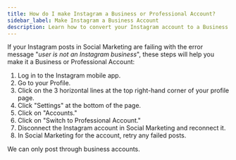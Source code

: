```yaml
---
title: How do I make Instagram a Business or Professional Account?
sidebar_label: Make Instagram a Business Account
description: Learn how to convert your Instagram account to a Business or Professional Account for use with Social Marketing.
---
```


If your Instagram posts in Social Marketing are failing with the error message "*user is not an Instagram business*", these steps will help you make it a Business or Professional Account:

1. Log in to the Instagram mobile app.
2. Go to your Profile.
3. Click on the 3 horizontal lines at the top right-hand corner of your profile page.
4. Click "Settings" at the bottom of the page.
5. Click on "Accounts."
6. Click on "Switch to Professional Account."
7. Disconnect the Instagram account in Social Marketing and reconnect it.
8. In Social Marketing for the account, retry any failed posts.

We can only post through business accounts.